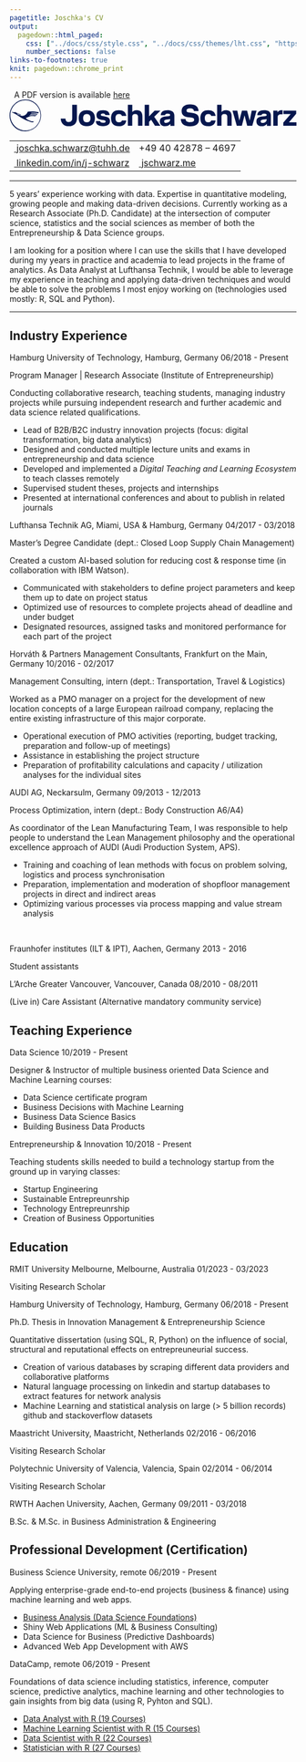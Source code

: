 ```yaml
---
pagetitle: Joschka's CV
output:
  pagedown::html_paged:
    css: ["../docs/css/style.css", "../docs/css/themes/lht.css", "https://use.fontawesome.com/releases/v6.1.1/css/all.css"]
    number_sections: false
links-to-footnotes: true
knit: pagedown::chrome_print
---
```


<!-- disable phone number linking in Mobile Safari? -->
<meta name="format-detection" content="telephone=no">

<!-- Load CSS & Fonts -->
<!-- see lhi.css -->

<!-- CONTENT -->
<div class="pdf-link"><i class="fas fa-file-pdf fa-fw"></i>&nbsp; A PDF version is available <a href="https://github.com/jwarz/cv/raw/main/pdf/lht.pdf" download="classic.pdf">here</a></div>
<div class="cv-page-wrapper">
<div class="cv-head-wrapper">
<div class="cv-head-left">
<div class="svg-container-outer">
<svg xmlns="http://www.w3.org/2000/svg" viewBox="0 0 584.2 64.5">
<style type="text/css">
.st0{fill:#05164D;}
</style>
<path class="st0" d="M32.7,0C15-0.4,0.4,14.2,0,31.9c-0.4,17.7,13.8,32.6,31.5,32.6c17.7,0.4,32.3-14.2,32.6-31.9C64.5,15,50.3,0,32.7,0z M31.9,63C15,62.6,1.5,48.8,1.5,31.9C1.9,15,15.8,1.2,32.7,1.5S63,15.8,63,32.7C62.6,49.5,48.8,63.4,31.9,63z"/>
<path class="st0" d="M59.5,25.7c-5.8-1.2-10.8-1.5-14.2-1.5c-3.1,0-5.4,0-8.1,0.4c-2.7,5.8-6.5,8.8-11.5,8.8c-1.9,0-3.8-0.8-6.9-2.3c0,0-3.1-1.5-3.5-1.9c0.4-0.4,0.8-0.4,0.8-0.4l6.5,3.1l0.8-0.8l-13.1-5.8l-1.2,1.2L5.4,25v1.5c5.8,2.7,8.4,3.8,16.1,9.2c6.5,4.2,11.9,6.9,19.6,9.2c1.9,0.8,5,1.5,6.5,1.5l2.3-1.9c-1.9,0-4.2,0-6.9-0.8c-5.4-1.5-8.8-4.6-10-5.8c3.5-2.3,6.5-3.1,8.4-3.5c1.5-0.4,2.7-0.4,3.8-0.4c2.7,0,5,0,6.5,0.4l1.2-1.2C50.7,33,48.4,33,45.7,33c-1.9,0-3.8,0-5.8,0.4c0.4-0.4,0.8-0.8,1.2-1.2c1.5,0,3.5,0,5.4,0c2.7,0,5.4,0.4,7.7,0.8l1.2-1.2c-2.3-0.4-5.4-0.8-8.4-0.8c-2.3,0-4.2,0-5,0c0.4-0.4,0.8-1.2,0.8-1.2c1.2,0,3.8,0,5.4,0c3.1,0,5.4,0.4,7.7,0.8l1.2-1.2c-2.3-0.4-5-0.8-8.4-1.2c-2.3,0-4.6,0-5,0c0.4-0.4,0.8-0.8,0.8-1.2c0.8,0,3.8,0,5,0c3.5,0.4,8.1,0.8,8.8,1.2L59.5,25.7"/>
<g>
<path class="st0" d="M104.2,38.7h9.7c0.2,4.8,2.2,7,6.9,7c4.8,0,6.8-3.4,6.8-7.5V10.7h9.6v27.2c0,9.6-5.1,16.4-16.4,16.4C109.8,54.3,104.6,47.4,104.2,38.7z"/>
<path class="st0" d="M157.3,21.7c11.7,0,16.5,6.7,16.5,16.3c0,9.6-4.8,16.3-16.5,16.3s-16.5-6.7-16.5-16.3C140.8,28.4,145.6,21.7,157.3,21.7z M157.3,46.4c5.3,0,7.5-3.1,7.5-8.4c0-5.3-2.2-8.4-7.5-8.4c-5.3,0-7.5,3.1-7.5,8.4C149.8,43.3,152,46.4,157.3,46.4z"/>
<path class="st0" d="M194.9,31.7c-0.2-2-1.2-3.2-4.5-3.2c-3.5,0-4.5,1.1-4.5,2.6c0,1.3,0.7,2.3,3.7,2.6l3.2,0.4c7.9,1,11.7,3.6,11.7,9.7c0,6.5-4.3,10.4-14.2,10.4c-10.8,0-14.3-4.2-14.5-10.4h8.8c0.1,2.5,1.6,3.5,5.7,3.5c4,0,5.3-1,5.3-2.7c0-1.6-1.1-2.4-4.6-2.9l-3.3-0.4c-7-0.9-10.7-3.4-10.7-9.5c0-6,3.8-10.2,13.5-10.2c8.4,0,12.9,3.4,13.3,10H194.9z"/>
<path class="st0" d="M237.6,33.4h-8.9c-0.6-2.6-2.4-3.8-6.2-3.8c-4.7,0-6.8,3.1-6.8,8.4c0,5.3,2.1,8.4,6.8,8.4c3.8,0,5.6-1.3,6.2-3.8h8.9c-0.9,7.5-5.4,11.7-15.1,11.7c-11.6,0-15.9-7.2-15.9-16.3c0-9.1,4.3-16.3,15.9-16.3C232.3,21.7,236.7,25.9,237.6,33.4z"/>
<path class="st0" d="M240.9,10.7h9v14.9c1.7-2.4,4.5-3.9,8.3-3.9c8.2,0,12.3,3.4,12.3,12.9v18.7h-8.9V35.5c0-4.1-1.8-5.9-5.9-5.9c-4.1,0-5.9,1.8-5.9,5.9v17.9h-8.9V10.7z"/>
<path class="st0" d="M294.5,35.1l12.6,18.2h-11l-7.8-12.1l-4.2,4.1v7.9h-8.9V10.7h8.9v23.5l11.3-11.5h11.8L294.5,35.1z"/>
<path class="st0" d="M327.5,49.5c-2.6,3.2-5.8,4.8-10.7,4.8c-7.3,0-10.7-4.3-10.7-9.8c0-6,3.5-9.3,11.4-10.1l6-0.6c2.5-0.2,3.5-0.8,3.5-2.5c0-1.5-1.5-2.7-5.2-2.7c-4,0-4.9,1.3-5.1,3.2h-8.8c0.4-6.5,4.8-10,13.8-10c9,0,13.9,3,13.9,11.5v20.2h-8.1V49.5z M324.4,40.2l-5.3,0.6c-3.2,0.4-4.3,1.7-4.3,3.4c0,2.2,1.5,3.3,4,3.3c4.4,0,8.1-2.7,8.1-6.2v-1.5C326.3,39.9,325.3,40,324.4,40.2z"/>
<path class="st0" d="M375.4,23.3c-0.5-3.2-2.3-5.2-7.6-5.2c-5.8,0-7.4,2-7.4,4.5c0,2.3,1.3,3.4,5.6,3.8l6,0.7c9,1.1,13.8,5,13.8,13.5c0,9.1-6.3,13.8-18.3,13.8c-13.5,0-18.1-5.8-18.8-14.8h9.8c0.4,3.7,2,6.4,9,6.4c6.2,0,8.4-1.6,8.4-4.8c0-2.6-1.4-4-7.1-4.6l-6-0.7c-7.9-1-12.4-4.5-12.4-12.6c0-7.7,5.4-13.4,17.3-13.4c11,0,16.5,4.4,17.3,13.5H375.4z"/>
<path class="st0" d="M419.5,33.4h-8.9c-0.6-2.6-2.4-3.8-6.2-3.8c-4.7,0-6.8,3.1-6.8,8.4c0,5.3,2.1,8.4,6.8,8.4c3.8,0,5.6-1.3,6.2-3.8h8.9c-0.9,7.5-5.4,11.7-15.1,11.7c-11.6,0-15.9-7.2-15.9-16.3c0-9.1,4.3-16.3,15.9-16.3C414.1,21.7,418.6,25.9,419.5,33.4z"/>
<path class="st0" d="M422.7,10.7h9v14.9c1.7-2.4,4.5-3.9,8.3-3.9c8.2,0,12.3,3.4,12.3,12.9v18.7h-8.9V35.5c0-4.1-1.8-5.9-5.9-5.9s-5.9,1.8-5.9,5.9v17.9h-8.9V10.7z"/>
<path class="st0" d="M473.1,53.4h-10.4L454,22.6h9.8l4.1,20.3l5.4-20.3h10.4l5.4,20.3l4.1-20.3h9.8l-8.7,30.7h-10.4l-5.4-21.1L473.1,53.4z"/>
<path class="st0" d="M524.1,49.5c-2.6,3.2-5.8,4.8-10.7,4.8c-7.3,0-10.7-4.3-10.7-9.8c0-6,3.5-9.3,11.4-10.1l6-0.6c2.5-0.2,3.5-0.8,3.5-2.5c0-1.5-1.5-2.7-5.2-2.7c-4,0-4.9,1.3-5.1,3.2h-8.8c0.4-6.5,4.8-10,13.8-10c9,0,13.9,3,13.9,11.5v20.2h-8.1V49.5z M521,40.2l-5.3,0.6c-3.2,0.4-4.3,1.7-4.3,3.4c0,2.2,1.5,3.3,4,3.3c4.4,0,8.1-2.7,8.1-6.2v-1.5C522.9,39.9,521.9,40,521,40.2z"/>
<path class="st0" d="M552,30.1c-3.6,0-6,2-6,5.9v17.3h-8.9V22.6h8.4v3.8c1.2-2.4,3.8-4.8,8.8-4.8c0.4,0,1.3,0.1,1.7,0.1v8.5C554.7,30.2,553.5,30.1,552,30.1z"/>
<path class="st0" d="M557.7,22.6h26V29L569,46.3h15.3v7.1h-26.8V47l15-17.3h-14.7V22.6z"/>
</g>
</svg>
</div>
<table class="cv-contact-table">
<tr>
<td><i class="fa fa-envelope fa-fw"></i><a class="no-hyper" href="mailto:joschka.schwarz@tuhh.de">&nbsp;joschka.schwarz@tuhh.de</a></td>
<td><i class="fa fa-phone fa-fw"></i> +49 40 42878 – 4697</td>
</tr>
<tr>
<td><i class="fa-brands fa-linkedin fa-fw"></i><a class="no-hyper" target="_blank" href="https://linkedin.com/in/j-schwarz">&nbsp;linkedin.com/in/j-schwarz</a></td>
<td><i class="fa-solid fa-globe fa-fw"></i><a class="no-hyper" target="_blank" href="https://jschwarz.me">&nbsp;jschwarz.me</a></td>
</tr>
</table>
</div>
<div class="cv-head-right2"></div>
</div>
<hr>
<p>
5 years' experience working with data. Expertise in quantitative modeling, growing people and making data-driven decisions. Currently working as a <span class="cv-entry-employer">Research Associate (Ph.D. Candidate)</span> at the intersection of computer science, statistics and the social sciences as member of both the <span class="cv-entry-employer">Entrepreneurship & Data Science</span> groups.</p>
<p>I am looking for a position where I can use the skills that I have developed during my years in practice and academia to lead projects in the frame of analytics. As <span class="cv-entry-employer">Data Analyst</span> at Lufthansa Technik, I would be able to leverage my experience in teaching and applying data-driven techniques and would be able to solve the problems I most enjoy working on (technologies used mostly: <span class="cv-entry-employer">R, SQL and Python</span>).</p>
<hr>
<!-- Chapter: PROFESSIONAL EXPERIENCE -->
<h2 class="h-first">
<span class="fa-stack fa-2x small">
<i class="fa fa-suitcase fa-stack-1x" style="--fa-stack-z-index: 2;"></i>
<i class="fa-solid fa-square fa-stack-2x" style="--fa-stack-z-index: 1;"></i>
</span>
<span>Industry Experience</span>
</h2>
<!-- Exp 1: TUHH -->
<div class="cv-entry-main">
<p class="cv-entry-top-line">
<span class="cv-entry-employer">Hamburg University of Technology, </span>
<span class="cv-entry-location">Hamburg, Germany</span>
<span class="cv-entry-date">06/2018 - Present</span>
</p>
<p class="cv-entry-job-title">
Program Manager | Research Associate (Institute of Entrepreneurship)
</p>
<p class="cv-entry-desc">Conducting collaborative research, teaching students, managing industry projects while pursuing independent research and further academic and data science related qualifications.</p>
<ul>
<li>Lead of B2B/B2C industry innovation projects (focus: digital transformation, big data analytics)</li>
<li>Designed and conducted multiple lecture units and exams in entrepreneurship and data science</li>
<li>Developed and implemented a <i>Digital Teaching and Learning Ecosystem</i> to teach classes remotely</li>
<li>Supervised student theses, projects and internships</li>
<li>Presented at international conferences and about to publish in related journals</li>
</ul>
</div>
<!-- Exp 2: Lufthansa -->
<div class="cv-entry-main">
<p class="cv-entry-top-line">
<span class="cv-entry-employer">Lufthansa Technik AG, </span>
<span class="cv-entry-location">Miami, USA & Hamburg, Germany</span>
<span class="cv-entry-date">04/2017 - 03/2018</span>
</p>
<p class="cv-entry-job-title">
Master’s Degree Candidate (dept.: Closed Loop Supply Chain Management)
</p>
<p class="cv-entry-desc">Created a custom AI-based solution for reducing cost & response time (in collaboration with IBM Watson).</p>
<ul>
<li>Communicated with stakeholders to define project parameters and keep them up to date on project status</li>
<li>Optimized use of resources to complete projects ahead of deadline and under budget</li>
<li>Designated resources, assigned tasks and monitored performance for each part of the project</li>
</ul>
</div>
<!-- Exp 3: Horvath -->
<div class="cv-entry-main">
<p class="cv-entry-top-line">
<span class="cv-entry-employer">Horváth & Partners Management Consultants, </span>
<span class="cv-entry-location">Frankfurt on the Main, Germany</span>
<span class="cv-entry-date">10/2016 - 02/2017</span>
</p>
<p class="cv-entry-job-title">
Management Consulting, intern (dept.: Transportation, Travel & Logistics)
</p>
<p class="cv-entry-desc">Worked as a PMO manager on a project for the development of new location concepts of a large European railroad company, replacing the entire existing infrastructure of this major corporate.</p>
<ul>
<li>Operational execution of PMO activities (reporting, budget tracking, preparation and follow-up of meetings)</li>
<li>Assistance in establishing the project structure</li>
<li>Preparation of profitability calculations and capacity / utilization analyses for the individual sites</li>
</ul>
</div>
<!-- Exp 4: AUDI -->
<div class="cv-entry-main">
<p class="cv-entry-top-line">
<span class="cv-entry-employer">AUDI AG, </span>
<span class="cv-entry-location">Neckarsulm, Germany</span>
<span class="cv-entry-date">09/2013 - 12/2013</span>
</p>
<p class="cv-entry-job-title">
Process Optimization, intern (dept.: Body Construction A6/A4)
</p>
<p class="cv-entry-desc">As coordinator of the Lean Manufacturing Team, I was responsible to help people to understand the Lean Management philosophy and the operational excellence approach of AUDI (Audi Production System, APS).</p>
<p>
<ul>
<li>Training and coaching of lean methods with focus on problem solving, logistics and process synchronisation</li>
<li>Preparation, implementation and moderation of shopfloor management projects in direct and indirect areas</li>
<li>Optimizing various processes via process mapping and value stream analysis</li>
</ul>
</p>
</div>
<br class="pageBreak">
<!-- Exp 5: IPT / ILT -->
<div class="cv-entry-main">
<p class="cv-entry-top-line">
<span class="cv-entry-employer">Fraunhofer institutes (ILT & IPT), </span>
<span class="cv-entry-location">Aachen, Germany</span>
<span class="cv-entry-date">2013 - 2016</span>
</p>
<p class="cv-entry-job-title">
Student assistants
</p>
</div>
<!-- Exp 6: L'Arche -->
<div class="cv-entry-main">
<p class="cv-entry-top-line">
<span class="cv-entry-employer">L'Arche Greater Vancouver, </span>
<span class="cv-entry-location">Vancouver, Canada</span>
<span class="cv-entry-date">08/2010 - 08/2011</span>
</p>
<p class="cv-entry-job-title">
(Live in) Care Assistant (Alternative mandatory community service)
</p>
</div>
<!-- Chapter: TEACHING -->
<h2>
<span class="fa-stack fa-2x small">
<i class="fa fa-chalkboard-teacher fa-stack-1x" style="--fa-stack-z-index: 2;"></i>
<i class="fa-solid fa-square fa-stack-2x" style="--fa-stack-z-index: 1;"></i>
</span>
<span>Teaching Experience</span>
</h2>
<!-- Exp 1 -->
<div class="cv-entry-main">
<p class="cv-entry-top-line">
<span class="cv-entry-employer">Data Science</span>
<!-- <span>Hamburg, Germany</span> -->
<span class="cv-entry-date">10/2019 - Present</span>
</p>
<p class="cv-entry-desc">Designer & Instructor of multiple business oriented Data Science and Machine Learning courses:</p>
<ul class="two-col no-bottom">
<li>Data Science certificate program</li>
<li>Business Decisions with Machine Learning</li>
<li>Business Data Science Basics</li>
<li>Building Business Data Products</li>
</ul>
</div>
<!-- Exp 1 -->
<div class="cv-entry-main">
<p class="cv-entry-top-line">
<span class="cv-entry-employer">Entrepreneurship & Innovation</span>
<!-- <span>Hamburg, Germany</span> -->
<span class="cv-entry-date">10/2018 - Present</span>
</p>
<p class="cv-entry-desc">Teaching students skills needed to build a technology startup from the ground up in varying classes:</p>
<ul class="two-col no-bottom">
<li>Startup Engineering</li>
<li>Sustainable Entrepreunrship</li>
<li>Technology Entrepreunrship</li>
<li>Creation of Business Opportunities</li>
</ul>
</div>
<!-- Chapter: EDUCATION -->
<h2>
<span class="fa-stack fa-2x small">
<i class="fa fa-graduation-cap fa-stack-1x" style="--fa-stack-z-index: 2;"></i>
<i class="fa-solid fa-square fa-stack-2x" style="--fa-stack-z-index: 1;"></i>
</span>
<span>Education</span>
</h2>
<!-- Exp 0 -->
<div class="cv-entry-main">
<p class="cv-entry-top-line">
<span class="cv-entry-employer">RMIT University Melbourne, </span>
<span class="cv-entry-location">Melbourne, Australia</span>
<span class="cv-entry-date">01/2023 - 03/2023</span>
</p>
<p class="cv-entry-job-title">
Visiting Research Scholar
</p>
</div>
<!-- Exp 1 -->
<div class="cv-entry-main">
<p class="cv-entry-top-line">
<span class="cv-entry-employer">Hamburg University of Technology, </span>
<span class="cv-entry-location">Hamburg, Germany</span>
<span class="cv-entry-date">06/2018 - Present</span>
</p>
<p class="cv-entry-job-title">
Ph.D. Thesis in Innovation Management & Entrepreneurship Science
</p>
<p class="cv-entry-desc">Quantitative dissertation (using SQL, R, Python) on the influence of social, structural and reputational effects on entrepreuneurial success.</p>
<ul>
<li>Creation of various databases by scraping different data providers and collaborative platforms</li>
<li>Natural language processing on linkedin and startup databases to extract features for network analysis</li>
<li>Machine Learning and statistical analysis on large (> 5 billion records) github and stackoverflow datasets</li>
</ul>
</div>
<!-- Exp 2 -->
<div class="cv-entry-main">
<p class="cv-entry-top-line">
<span class="cv-entry-employer">Maastricht University, </span>
<span class="cv-entry-location">Maastricht, Netherlands</span>
<span class="cv-entry-date">02/2016 - 06/2016</span>
</p>
<p class="cv-entry-job-title">
Visiting Research Scholar
</p>
</div>
<!-- Exp 3 -->
<div class="cv-entry-main">
<p class="cv-entry-top-line">
<span class="cv-entry-employer">Polytechnic University of Valencia, </span>
<span class="cv-entry-location">Valencia, Spain</span>
<span class="cv-entry-date">02/2014 - 06/2014</span>
</p>
<p class="cv-entry-job-title">
Visiting Research Scholar
</p>
</div>
<!-- Exp 4 -->
<div class="cv-entry-main">
<p class="cv-entry-top-line">
<span class="cv-entry-employer">RWTH Aachen University, </span>
<span class="cv-entry-location">Aachen, Germany</span>
<span class="cv-entry-date">09/2011 - 03/2018</span>
</p>
<p class="cv-entry-job-title">
B.Sc. & M.Sc. in Business Administration & Engineering
</p>
</div>
<!-- Chapter: PROF DEV -->
<h2>
<span class="fa-stack fa-2x small">
<i class="fa fa-book fa-stack-1x" style="--fa-stack-z-index: 2;"></i>
<i class="fa-solid fa-square fa-stack-2x" style="--fa-stack-z-index: 1;"></i>
</span>
<span>Professional Development (Certification)</span>
</h2>
<!-- Exp 1: BUSINESS SCIENCE UNIVERSITY -->
<div class="cv-entry-main">
<p class="cv-entry-top-line">
<span class="cv-entry-employer">Business Science University, </span>
<span>remote</span>
<span class="cv-entry-date">06/2019 - Present</span>
</p>
<p class="cv-entry-desc">Applying enterprise-grade end-to-end projects (business & finance) using machine learning and web apps.</p>
<ul class="two-col">
<li><a class="no-hyper" target="_blank" href="https://www.dropbox.com/s/nlskcws7fsvcsaq/certificate-of-completion-for-ds4b-101-r-business-analysis-with-r.pdf">Business Analysis (Data Science Foundations)</a></li>
<li>Shiny Web Applications (ML & Business Consulting)</li>
<li>Data Science for Business (Predictive Dashboards)</li>
<li>Advanced Web App Development with AWS</li>
</ul>
</div>
<!-- Exp 2: DATACAMP -->
<div class="cv-entry-main">
<p class="cv-entry-top-line">
<span class="cv-entry-employer">DataCamp, </span>
<span>remote</span>
<span class="cv-entry-date">06/2019 - Present</span>
</p>
<p class="cv-entry-desc">Foundations of data science including statistics, inference, computer science, predictive analytics, machine learning and other technologies to gain insights from big data (using R, Pyhton and SQL).</p>
<ul class="two-col">
<li><a class="no-hyper" target="_blank" href="https://www.datacamp.com/statement-of-accomplishment/track/34d209775a4c2da4dc9785417d18a38ecae0dee0">Data Analyst with R (19 Courses)</a></li>
<li><a class="no-hyper" target="_blank" href="https://www.datacamp.com/statement-of-accomplishment/track/d76aee0c9ae23f645d110c7cc84f29ab56e98ffc">Machine Learning Scientist with R (15 Courses)</a></li>
<li><a class="no-hyper" target="_blank" href="https://www.datacamp.com/statement-of-accomplishment/track/0abda65dd30dc07e9042a833613f24e2d922c47c">Data Scientist with R (22 Courses)</a></li>
<li><a class="no-hyper" target="_blank" href="">Statistician with R (27 Courses)</li>
</ul>
</div>
</div>